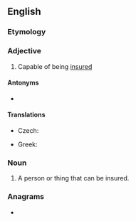 ==English==

===Etymology===
{{suffix|en|insure|able}}

===Adjective===
{{en-adj}}

# Capable of being [[insure]]d

====Antonyms====
* {{l|en|uninsurable}}

====Translations====
{{trans-top|capable of being insured}}
* Czech: {{t|cs|pojistitelný}}
{{trans-mid}}
* Greek: {{t+|el|ασφαλίσιμος}}
{{trans-bottom}}

===Noun===
{{en-noun}}

# A person or thing that can be insured.

===Anagrams===
* {{anagrams|en|a=abeilnrsu|sublinear}}